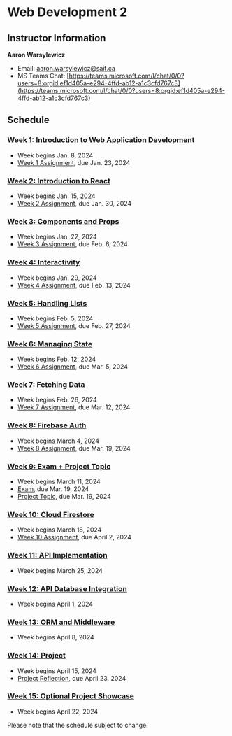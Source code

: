 # Web Development 2

## Instructor Information

**Aaron Warsylewicz**

- Email: [aaron.warsylewicz@sait.ca](mailto:aaron.warsylewicz@sait.ca)
- MS Teams Chat: [https://teams.microsoft.com/l/chat/0/0?users=8:orgid:ef1d405a-e294-4ffd-ab12-a1c3cfd767c3](https://teams.microsoft.com/l/chat/0/0?users=8:orgid:ef1d405a-e294-4ffd-ab12-a1c3cfd767c3)

## Schedule

### [Week 1: Introduction to Web Application Development](/week-1)

- Week begins Jan. 8, 2024
- [Week 1 Assignment](/week-1/assignment), due Jan. 23, 2024

### [Week 2: Introduction to React](/week-2)

- Week begins Jan. 15, 2024
- [Week 2 Assignment](/week-2/assignment), due Jan. 30, 2024

### [Week 3: Components and Props](/week-3)

- Week begins Jan. 22, 2024
- [Week 3 Assignment](/week-3/assignment), due Feb. 6, 2024

### [Week 4: Interactivity](/week-4)

- Week begins Jan. 29, 2024
- [Week 4 Assignment](/week-4/assignment), due Feb. 13, 2024

### [Week 5: Handling Lists](/week-5)

- Week begins Feb. 5, 2024
- [Week 5 Assignment](/week-5/assignment), due Feb. 27, 2024

### [Week 6: Managing State](/week-6)

- Week begins Feb. 12, 2024
- [Week 6 Assignment](/week-6/assignment), due Mar. 5, 2024

### [Week 7: Fetching Data](/week-7)

- Week begins Feb. 26, 2024
- [Week 7 Assignment](/week-7/assignment), due Mar. 12, 2024

### [Week 8: Firebase Auth](/week-8)

- Week begins March 4, 2024
- [Week 8 Assignment](/week-8/assignment), due Mar. 19, 2024

### [Week 9: Exam + Project Topic](/week-9)

- Week begins March 11, 2024
- [Exam](/week-9/exam), due Mar. 19, 2024
- [Project Topic](/week-9/project), due Mar. 19, 2024

### [Week 10: Cloud Firestore](/week-10)

- Week begins March 18, 2024
- [Week 10 Assignment](/week-10/assignment), due April 2, 2024

### [Week 11: API Implementation](/week-11)

- Week begins March 25, 2024

### [Week 12: API Database Integration](/week-12)

- Week begins April 1, 2024

### [Week 13: ORM and Middleware](/week-13)

- Week begins April 8, 2024

### [Week 14: Project](/week-14)

- Week begins April 15, 2024
- [Project Reflection](/week-14#project-phase-3-reflection), due April 23, 2024

### [Week 15: Optional Project Showcase](/week-15)

- Week begins April 22, 2024

Please note that the schedule subject to change.
